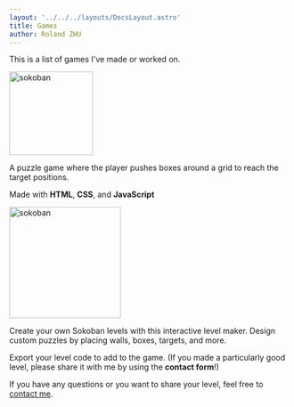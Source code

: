 ```yaml
---
layout: '../../../layouts/DocsLayout.astro'
title: Games
author: Roland ZHU
---
```


This is a list of games I've made or worked on.

<CardGrid>
  <Card title="Sokoban" href="/sokoban" icon="puzzle">
    <img src="/assets/sokoban/sokoban-game.png" width="150" alt="sokoban" title="Sokoba gamen" />
    <p>
      A puzzle game where the player pushes boxes around a grid to
      reach the target positions.
    </p>
    <p>
      Made with <strong>HTML</strong>, <strong>CSS</strong>, and <strong>JavaScript</strong>
    </p>
  </Card>
  
  <Card title="Sokoban Level Maker" href="/sokoban/maker" icon="pencil">
    <img src="/assets/sokoban/sokoban-maker.png" width="200" alt="sokoban" title="Sokoban maker" />
    <p>
      Create your own Sokoban levels with this interactive level maker.
      Design custom puzzles by placing walls, boxes, targets, and more.
    </p>
    <p>
      Export your level code to add to the game. (If you made a particularly good level, please share it with me by using the <strong>contact form</strong>!)
    </p>
  </Card>
</CardGrid>

If you have any questions or you want to share your level, feel free to [contact me](/contact).